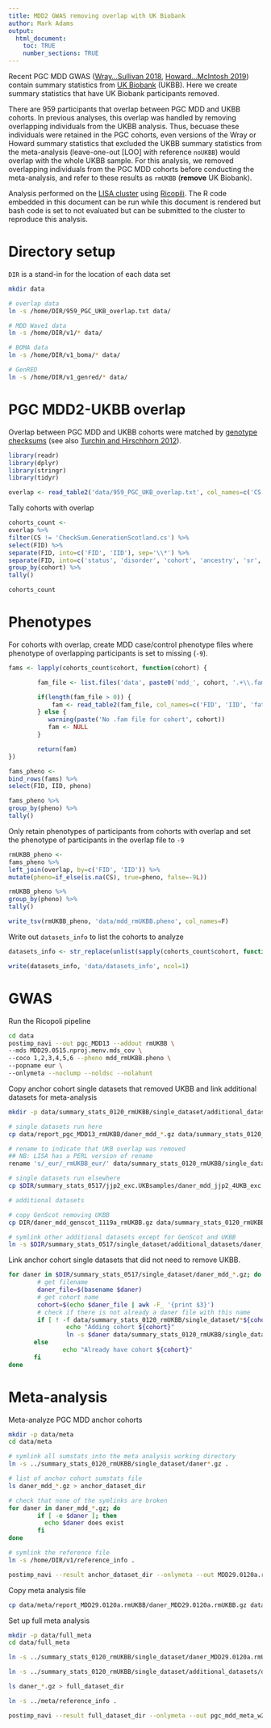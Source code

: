```yaml
---
title: MDD2 GWAS removing overlap with UK Biobank 
author: Mark Adams 
output:
  html_document:
    toc: TRUE
    number_sections: TRUE
---
```


Recent PGC MDD GWAS ([Wray...Sullivan 2018](https://www.nature.com/articles/s41588-018-0090-3?_ga=2.222013656.112907065.1541203200-2059058911.1541203200), [Howard...McIntosh 2019](https://www.nature.com/articles/s41593-018-0326-7)) contain summary statistics from [UK Biobank](https://www.ukbiobank.ac.uk/) (UKBB). Here we create summary statistics that have UK Biobank participants removed.

There are 959 participants that overlap between PGC MDD and UKBB cohorts. In previous analyses, this overlap was handled by removing overlapping individuals from the UKBB analysis. Thus, becuase these individuals were retained in the PGC cohorts, even versions of the Wray or Howard summary statistics that excluded the UKBB summary statistics from the meta-analysis (leave-one-out [LOO] with reference `noUKBB`) would overlap with the whole UKBB sample. For this analysis, we removed overlapping individuals from the PGC MDD cohorts before conducting the meta-analysis, and refer to these results as `rmUKBB` (**remove** UK Biobank).

Analysis performed on the [LISA cluster](http://geneticcluster.org/) using [Ricopili](https://sites.google.com/a/broadinstitute.org/ricopili/). The R code embedded in this document can be run while this document is rendered but bash code is set to not evaluated but can be submitted to the cluster to reproduce this analysis.



# Directory setup

`DIR` is a stand-in for the location of each data set

```bash

mkdir data

# overlap data
ln -s /home/DIR/959_PGC_UKB_overlap.txt data/

# MDD Wave1 data
ln -s /home/DIR/v1/* data/

# BOMA data
ln -s /home/DIR/v1_boma/* data/

# GenRED
ln -s /home/DIR/v1_genred/* data/

```

# PGC MDD2-UKBB overlap

Overlap between PGC MDD and UKBB cohorts were matched by [genotype checksums](https://personal.broadinstitute.org/sripke/share_links/checksums_download/) (see also [Turchin and Hirschhorn 2012](https://academic.oup.com/bioinformatics/article/28/6/886/312495)).

```r

library(readr)
library(dplyr)
library(stringr)
library(tidyr)

overlap <- read_table2('data/959_PGC_UKB_overlap.txt', col_names=c('CS', 'FID', 'IID'))

``` 

Tally cohorts with overlap

```r

cohorts_count <- 
overlap %>%
filter(CS != 'CheckSum.GenerationScotland.cs') %>%
select(FID) %>%
separate(FID, into=c('FID', 'IID'), sep='\\*') %>%
separate(FID, into=c('status', 'disorder', 'cohort', 'ancestry', 'sr', 'platform'), sep='_') %>% 
group_by(cohort) %>%
tally()

cohorts_count

```

# Phenotypes

For cohorts with overlap, create MDD case/control phenotype files where phenotype of overlapping participants is set to missing (`-9`).

```r

fams <- lapply(cohorts_count$cohort, function(cohort) {

        fam_file <- list.files('data', paste0('mdd_', cohort, '.+\\.fam$'), full.names=TRUE)

        if(length(fam_file > 0)) {
            fam <- read_table2(fam_file, col_names=c('FID', 'IID', 'father', 'mother', 'sex', 'pheno'), col_types='ccccii')
        } else {
           warning(paste('No .fam file for cohort', cohort))
           fam <- NULL
        }

        return(fam)
})

fams_pheno <- 
bind_rows(fams) %>%
select(FID, IID, pheno)

fams_pheno %>%
group_by(pheno) %>%
tally()

```

Only retain phenotypes of participants from cohorts with overlap and set the phenotype of participants in the overlap file to `-9`

```r

rmUKBB_pheno <- 
fams_pheno %>%
left_join(overlap, by=c('FID', 'IID')) %>%
mutate(pheno=if_else(is.na(CS), true=pheno, false=-9L))

rmUKBB_pheno %>%
group_by(pheno) %>%
tally()

write_tsv(rmUKBB_pheno, 'data/mdd_rmUKBB.pheno', col_names=F)

```

Write out `datasets_info` to list the cohorts to analyze

```r

datasets_info <- str_replace(unlist(sapply(cohorts_count$cohort, function(cohort) list.files('data', paste0('mdd_', cohort, '.+\\.ch\\.fl$')), simplify=TRUE, USE.NAMES=FALSE)), pattern='dasuqc1_', replacement='')

write(datasets_info, 'data/datasets_info', ncol=1) 

```

# GWAS

Run the Ricopoli pipeline

```bash

cd data
postimp_navi --out pgc_MDD13 --addout rmUKBB \
--mds MDD29.0515.nproj.menv.mds_cov \
--coco 1,2,3,4,5,6 --pheno mdd_rmUKBB.pheno \
--popname eur \
--onlymeta --noclump --noldsc --nolahunt

```

Copy anchor cohort single datasets that removed UKBB and link additional datasets for meta-analysis

```bash

mkdir -p data/summary_stats_0120_rmUKBB/single_dataset/additional_datasets

# single datasets run here
cp data/report_pgc_MDD13_rmUKBB/daner_mdd_*.gz data/summary_stats_0120_rmUKBB/single_dataset/

# rename to indicate that UKB overlap was removed
## NB: LISA has a PERL version of rename
rename 's/_eur/_rmUKBB_eur/' data/summary_stats_0120_rmUKBB/single_dataset/*.gz 

# single datasets run elsewhere
cp $DIR/summary_stats_0517/jjp2_exc.UKBsamples/daner_mdd_jjp2_4UKB_exc.sa.2102.gz data/summary_stats_0120_rmUKBB/single_dataset/daner_mdd_jjp2_rmUKBB_eur_sr-qc.hg19.ch.fl.gz

# additional datasets

# copy GenScot removing UKBB
cp DIR/daner_mdd_genscot_1119a_rmUKBB.gz data/summary_stats_0120_rmUKBB/single_dataset/additional_datasets/

# symlink other additional datasets except for GenScot and UKBB
ln -s $DIR/summary_stats_0517/single_dataset/additional_datasets/daner_{GERA,mdd_decode,mddGWAS_new_ipsych}*.gz data/summary_stats_0120_rmUKBB/single_dataset/additional_datasets/

```

Link anchor cohort single datasets that did not need to remove UKBB.

```bash

for daner in $DIR/summary_stats_0517/single_dataset/daner_mdd_*.gz; do
        # get filename
        daner_file=$(basename $daner)
        # get cohort name
        cohort=$(echo $daner_file | awk -F_ '{print $3}')
        # check if there is not already a daner file with this name
        if [ ! -f data/summary_stats_0120_rmUKBB/single_dataset/*${cohort}*.gz ]; then
                echo "Adding cohort ${cohort}"
                ln -s $daner data/summary_stats_0120_rmUKBB/single_dataset/
       else
               echo "Already have cohort ${cohort}"
       fi
done

```

# Meta-analysis

Meta-analyze PGC MDD anchor cohorts

```bash

mkdir -p data/meta
cd data/meta

# symlink all sumstats into the meta analysis working directory
ln -s ../summary_stats_0120_rmUKBB/single_dataset/daner*.gz . 

# list of anchor cohort sumstats file
ls daner_mdd_*.gz > anchor_dataset_dir

# check that none of the symlinks are broken
for daner in daner_mdd_*.gz; do
        if [ -e $daner ]; then
          echo $daner does exist
        fi
done

# symlink the reference file
ln -s /home/DIR/v1/reference_info .

postimp_navi --result anchor_dataset_dir --onlymeta --out MDD29.0120a.rmUKBB 

```

Copy meta analysis file

```bash

cp data/meta/report_MDD29.0120a.rmUKBB/daner_MDD29.0120a.rmUKBB.gz data/summary_stats_0120_rmUKBB/single_dataset/

``` 

Set up full meta analysis

```bash

mkdir -p data/full_meta
cd data/full_meta

ln -s ../summary_stats_0120_rmUKBB/single_dataset/daner_MDD29.0120a.rmUKBB.gz .

ln -s ../summary_stats_0120_rmUKBB/single_dataset/additional_datasets/daner_*.gz .

ls daner_*.gz > full_dataset_dir

ln -s ../meta/reference_info .

postimp_navi --result full_dataset_dir --onlymeta --out pgc_mdd_meta_w2_no23andMe_rmUKBB


```
